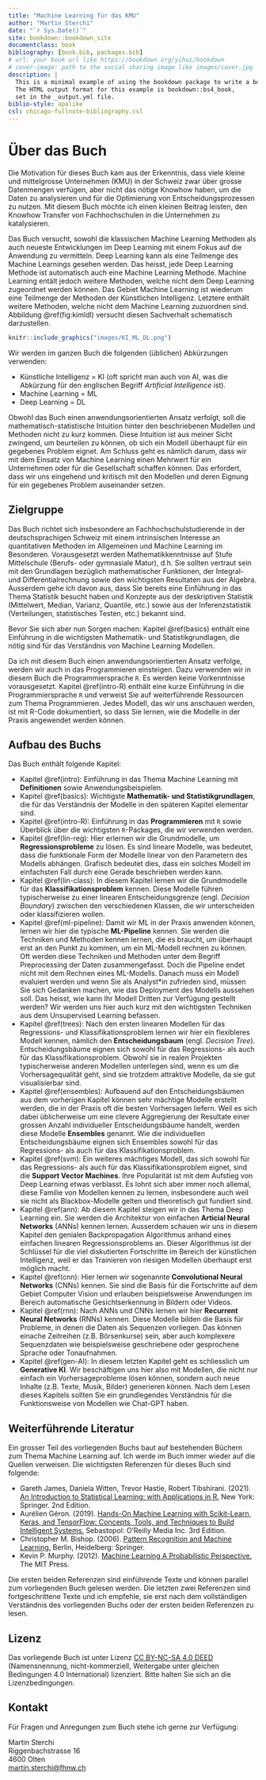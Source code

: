 ```yaml
--- 
title: "Machine Learning für das KMU"
author: "Martin Sterchi"
date: "`r Sys.Date()`"
site: bookdown::bookdown_site
documentclass: book
bibliography: [book.bib, packages.bib]
# url: your book url like https://bookdown.org/yihui/bookdown
# cover-image: path to the social sharing image like images/cover.jpg
description: |
  This is a minimal example of using the bookdown package to write a book.
  The HTML output format for this example is bookdown::bs4_book,
  set in the _output.yml file.
biblio-style: apalike
csl: chicago-fullnote-bibliography.csl
---
```


# Über das Buch {-}

Die Motivation für dieses Buch kam aus der Erkenntnis, dass viele kleine und mittelgrosse Unternehmen (KMU) in der Schweiz zwar über grosse Datenmengen verfügen, aber nicht das nötige Knowhow haben, um die Daten zu analysieren und für die Optimierung von Entscheidungsprozessen zu nutzen. Mit diesem Buch möchte ich einen kleinen Beitrag leisten, den Knowhow Transfer von Fachhochschulen in die Unternehmen zu katalysieren.

Das Buch versucht, sowohl die klassischen Machine Learning Methoden als auch neueste Entwicklungen im Deep Learning mit einem Fokus auf die Anwendung zu vermitteln. Deep Learning kann als eine Teilmenge des Machine Learnings gesehen werden. Das heisst, jede Deep Learning Methode ist automatisch auch eine Machine Learning Methode. Machine Learning entält jedoch weitere Methoden, welche nicht dem Deep Learning zugeordnet werden können. Das Gebiet Machine Learning ist wiederum eine Teilmenge der Methoden der Künstlichen Intelligenz. Letztere enthält weitere Methoden, welche nicht dem Machine Learning zuzuordnen sind. Abbildung \@ref(fig:kimldl) versucht diesen Sachverhalt schematisch darzustellen.

```r
knitr::include_graphics("images/KI_ML_DL.png")
```

Wir werden im ganzen Buch die folgenden (üblichen) Abkürzungen verwenden:

* Künstliche Intelligenz = KI (oft spricht man auch von AI, was die Abkürzung für den englischen Begriff *Artificial Intelligence* ist).
* Machine Learning = ML
* Deep Learning = DL

Obwohl das Buch einen anwendungsorientierten Ansatz verfolgt, soll die mathematisch-statistische Intuition hinter den beschriebenen Modellen und Methoden nicht zu kurz kommen. Diese Intuition ist aus meiner Sicht zwingend, um beurteilen zu können, ob sich ein Modell überhaupt für ein gegebenes Problem eignet. Am Schluss geht es nämlich darum, dass wir mit dem Einsatz von Machine Learning einen Mehrwert für ein Unternehmen oder für die Gesellschaft schaffen können. Das erfordert, dass wir uns eingehend und kritisch mit den Modellen und deren Eignung für ein gegebenes Problem auseinander setzen.

## Zielgruppe {-}

Das Buch richtet sich insbesondere an Fachhochschulstudierende in der deutschsprachigen Schweiz mit einem intrinsischen Interesse an quantitativen Methoden im Allgemeinen und Machine Learning im Besonderen. Vorausgesetzt werden Mathematikkenntnisse auf Stufe Mittelschule (Berufs- oder gymnasiale Matur), d.h. Sie sollten vertraut sein mit den Grundlagen bezüglich mathematischer Funktionen, der Integral- und Differentialrechnung sowie den wichtigsten Resultaten aus der Algebra. Ausserdem gehe ich davon aus, dass Sie bereits eine Einführung in das Thema Statistik besucht haben und Konzepte aus der deskriptiven Statistik (Mittelwert, Median, Varianz, Quantile, etc.) sowie aus der Inferenzstatistik (Verteilungen, statistisches Testen, etc.) bekannt sind.

Bevor Sie sich aber nun Sorgen machen: Kapitel \@ref(basics) enthält eine Einführung in die wichtigsten Mathematik- und Statistikgrundlagen, die nötig sind für das Verständnis von Machine Learning Modellen.

Da ich mit diesem Buch einen anwendungsorientierten Ansatz verfolge, werden wir auch in das Programmieren einsteigen. Dazu verwenden wir in diesem Buch die Programmiersprache `R`. Es werden keine Vorkenntnisse vorausgesetzt. Kapitel \@ref(intro-R) enthält eine kurze Einführung in die Programmiersprache `R` und verweist Sie auf weiterführende Ressourcen zum Thema Programmieren. Jedes Modell, das wir uns anschauen werden, ist mit R-Code dokumentiert, so dass Sie lernen, wie die Modelle in der Praxis angewendet werden können.

## Aufbau des Buchs {-}

Das Buch enthält folgende Kapitel:

* Kapitel \@ref(intro): Einführung in das Thema Machine Learning mit **Definitionen** sowie Anwendungsbeispielen.
* Kapitel \@ref(basics): Wichtigste **Mathematik- und Statistikgrundlagen**, die für das Verständnis der Modelle in den späteren Kapitel elementar sind.
* Kapitel \@ref(intro-R): Einführung in das **Programmieren** mit `R` sowie Überblick über die wichtigsten `R`-Packages, die wir verwenden werden.
* Kapitel \@ref(lin-reg): Hier erlernen wir die Grundmodelle, um **Regressionsprobleme** zu lösen. Es sind lineare Modelle, was bedeutet, dass die funktionale Form der Modelle linear von den Parametern des Modells abhängen. Grafisch bedeutet dies, dass ein solches Modell im einfachsten Fall durch eine Gerade beschrieben werden kann. 
* Kapitel \@ref(lin-class): In diesem Kapitel lernen wir die Grundmodelle für das **Klassifikationsproblem** kennen. Diese Modelle führen typischerweise zu einer linearen Entscheidungsgrenze (engl. *Decision Boundary*) zwischen den verschiedenen Klassen, die wir unterscheiden oder klassifizieren wollen.
* Kapitel \@ref(ml-pipeline): Damit wir ML in der Praxis anwenden können, lernen wir hier die typische **ML-Pipeline** kennen. Sie werden die Techniken und Methoden kennen lernen, die es braucht, um überhaupt erst an den Punkt zu kommen, um ein ML-Modell rechnen zu können. Oft werden diese Techniken und Methoden unter dem Begriff Preprocessing der Daten zusammengefasst. Doch die Pipeline endet nicht mit dem Rechnen eines ML-Modells. Danach muss ein Modell evaluiert werden und wenn Sie als Analyst\*in zufrieden sind, müssen Sie sich Gedanken machen, wie das Deployment des Modells aussehen soll. Das heisst, wie kann Ihr Modell Dritten zur Verfügung gestellt werden? Wir werden uns hier auch kurz mit den wichtigsten Techniken aus dem Unsupervised Learning befassen.
* Kapitel \@ref(trees): Nach den ersten linearen Modellen für das Regressions- und Klassifikationsproblem lernen wir hier ein flexibleres Modell kennen, nämlich den **Entscheidungsbaum** (engl. *Decision Tree*). Entscheidungsbäume eignen sich sowohl für das Regressions- als auch für das Klassifikationsproblem. Obwohl sie in realen Projekten typischerweise anderen Modellen unterlegen sind, wenn es um die Vorhersagequalität geht, sind sie trotzdem attraktive Modelle, da sie gut visualisierbar sind.
* Kapitel \@ref(ensembles): Aufbauend auf den Entscheidungsbäumen aus dem vorherigen Kapitel können sehr mächtige Modelle erstellt werden, die in der Praxis oft die besten Vorhersagen liefern. Weil es sich dabei üblicherweise um eine clevere Aggregierung der Resultate einer grossen Anzahl individueller Entscheidungsbäume handelt, werden diese Modelle **Ensembles** genannt. Wie die individuellen Entscheidungsbäume eignen sich Ensembles sowohl für das Regressions- als auch für das Klassifikationsproblem.
* Kapitel \@ref(svm): Ein weiteres mächtiges Modell, das sich sowohl für das Regressions- als auch für das Klassifikationsproblem eignet, sind die **Support Vector Machines**. Ihre Popularität ist mit dem Aufstieg von Deep Learning etwas verblasst. Es lohnt sich aber immer noch allemal, diese Familie von Modellen kennen zu lernen, insbesondere auch weil sie nicht als Blackbox-Modelle gelten und theoretisch gut fundiert sind.
* Kapitel \@ref(ann): Ab diesem Kapitel steigen wir in das Thema Deep Learning ein. Sie werden die Architektur von einfachen **Articial Neural Networks** (ANNs) kennen lernen. Ausserdem schauen wir uns in diesem Kapitel den genialen Backpropagation Algorithmus anhand eines einfachen linearen Regressionsproblems an. Dieser Algorithmus ist der Schlüssel für die viel diskutierten Fortschritte im Bereich der künstlichen Intelligenz, weil er das Trainieren von riesigen Modellen überhaupt erst möglich macht.
* Kapitel \@ref(cnn): Hier lernen wir sogenannte **Convolutional Neural Networks** (CNNs) kennen. Sie sind die Basis für die Fortschritte auf dem Gebiet Computer Vision und erlauben beispielsweise Anwendungen im Bereich automatische Gesichtserkennung in Bildern oder Videos.
* Kapitel \@ref(rnn): Nach ANNs und CNNs lernen wir hier **Recurrent Neural Networks** (RNNs) kennen. Diese Modelle bilden die Basis für Probleme, in denen die Daten als Sequenzen vorliegen. Das können einache Zeitreihen (z.B. Börsenkurse) sein, aber auch komplexere Sequenzdaten wie beispielsweise geschriebene oder gesprochene Sprache oder Tonaufnahmen.
* Kapitel \@ref(gen-AI): In diesem letzten Kapitel geht es schliesslich um **Generative KI**. Wir beschäftigen uns hier also mit Modellen, die nicht nur einfach ein Vorhersageprobleme lösen können, sondern auch neue Inhalte (z.B. Texte, Musik, Bilder) generieren können. Nach dem Lesen dieses Kapitels sollten Sie ein grundlegendes Verständnis für die Funktionsweise von Modellen wie Chat-GPT haben.

## Weiterführende Literatur {-}

Ein grosser Teil des vorliegenden Buchs baut auf bestehenden Büchern zum Thema Machine Learning auf. Ich werde im Buch immer wieder auf die Quellen verweisen. Die wichtigsten Referenzen für dieses Buch sind folgende:

* Gareth James, Daniela Witten, Trevor Hastie, Robert Tibshirani. (2021). [An Introduction to Statistical Learning: with Applications in R.](https://www.statlearning.com/) New York: Springer. 2nd Edition.
* Aurélien Géron. (2019). [Hands-On Machine Learning with Scikit-Learn, Keras, and TensorFlow: Concepts, Tools, and Techniques to Build Intelligent Systems.](https://www.oreilly.com/library/view/hands-on-machine-learning/9781098125967/) Sebastopol: O’Reilly Media Inc. 3rd Edition.
* Christopher M. Bishop. (2006). [Pattern Recognition and Machine Learning.](https://link.springer.com/book/9780387310732) Berlin, Heidelberg: Springer.
* Kevin P. Murphy. (2012). [Machine Learning A Probabilistic Perspective.](https://mitpress.mit.edu/9780262018029/machine-learning/) The MIT Press.

Die ersten beiden Referenzen sind einführende Texte und können parallel zum vorliegenden Buch gelesen werden. Die letzten zwei Referenzen sind fortgeschrittene Texte und ich empfehle, sie erst nach dem vollständigen Verständnis des vorliegenden Buchs oder der ersten beiden Referenzen zu lesen.

## Lizenz {-}

Das vorliegende Buch ist unter Lizenz [CC BY-NC-SA 4.0 DEED](https://creativecommons.org/licenses/by-nc-sa/4.0/deed.de) (Namensnennung, nicht-kommerziell, Weitergabe unter gleichen Bedingungen 4.0 International) lizenziert. Bitte halten Sie sich an die Lizenzbedingungen.

## Kontakt {-}

Für Fragen und Anregungen zum Buch stehe ich gerne zur Verfügung:

Martin Sterchi\
Riggenbachstrasse 16\
4600 Olten\
[martin.sterchi@fhnw.ch](mailto:martin.sterchi@fhnw.ch)





